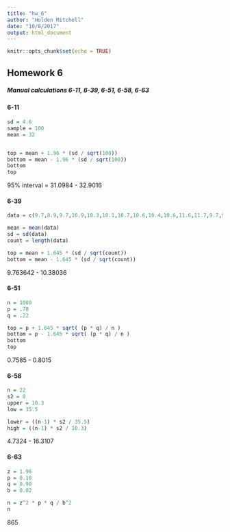 ```yaml
---
title: "hw_6"
author: "Holden Mitchell"
date: "10/8/2017"
output: html_document
---
```


```r
knitr::opts_chunk$set(echo = TRUE)
```

## Homework 6
##### Manual calculations 6-11, 6-39, 6-51, 6-58, 6-63


#### 6-11


```r
sd = 4.6
sample = 100
mean = 32


top = mean + 1.96 * (sd / sqrt(100))
bottom = mean - 1.96 * (sd / sqrt(100))
bottom
top
```
95% interval = 31.0984 - 32.9016

#### 6-39

```r

data = c(9.7,8.9,9.7,10.9,10.3,10.1,10.7,10.6,10.4,10.6,11.6,11.7,9.7,9.7,9.7,9.8,12,10.4,8.8,8.9,8.4,9.7,10.3,10,9.2)

mean = mean(data)
sd = sd(data)
count = length(data)

top = mean + 1.645 * (sd / sqrt(count))
bottom = mean - 1.645 * (sd / sqrt(count))
```

9.763642 - 10.38036

#### 6-51

```r
n = 1000
p = .78
q = .22

top = p + 1.645 * sqrt( (p * q) / n )
bottom = p - 1.645 * sqrt( (p * q) / n )
bottom
top
```

0.7585 - 0.8015

#### 6-58

```r
n = 22
s2 = 8
upper = 10.3
low = 35.5

lower = ((n-1) * s2 / 35.5)
high = ((n-1) * s2 / 10.3)

```
4.7324 - 16.3107


#### 6-63

```r
z = 1.96
p = 0.10
q = 0.90
b = 0.02

n = z^2 * p * q / b^2
n
```

865